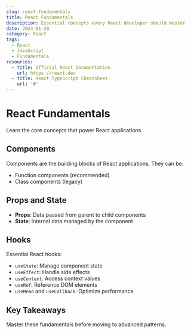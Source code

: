 ```yaml
---
slug: react-fundamentals
title: React Fundamentals
description: Essential concepts every React developer should master
date: 2024-01-20
category: React
tags:
  - React
  - JavaScript
  - Fundamentals
resources:
  - title: Official React Documentation
    url: https://react.dev
  - title: React TypeScript Cheatsheet
    url: '#'
---
```


# React Fundamentals

Learn the core concepts that power React applications.

## Components

Components are the building blocks of React applications. They can be:
- Function components (recommended)
- Class components (legacy)

## Props and State

- **Props**: Data passed from parent to child components
- **State**: Internal data managed by the component

## Hooks

Essential React hooks:
- `useState`: Manage component state
- `useEffect`: Handle side effects
- `useContext`: Access context values
- `useRef`: Reference DOM elements
- `useMemo` and `useCallback`: Optimize performance

## Key Takeaways

Master these fundamentals before moving to advanced patterns.
